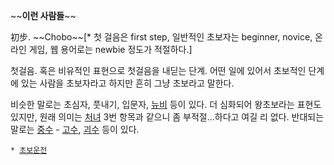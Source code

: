 {{{#!html
<object width="420" height="315"><param name="movie" value="//www.youtube.com/v/JzqumbhfxRo?hl=ko_KR&amp;version=3"></param><param name="allowFullScreen" value="true"></param><param name="allowscriptaccess" value="always"></param><embed src="//www.youtube.com/v/JzqumbhfxRo?hl=ko_KR&amp;version=3" type="application/x-shockwave-flash" width="420" height="315" allowscriptaccess="always" allowfullscreen="true"></embed></object>
}}}
~~'''이런 사람들'''~~

初步. ~~Chobo~~[* 첫 걸음은 first step, 일반적인 초보자는 beginner, novice, 온라인 게임, 웹 용어로는 newbie 정도가 적절하다.]

첫걸음. 혹은 비유적인 표현으로 첫걸음을 내딛는 단계.
어떤 일에 있어서 초보적인 단계에 있는 사람을 초보자라고 하지만 흔히 그냥 초보라고 말한다.

비슷한 말로는 초심자, 풋내기, 입문자, [[뉴비]] 등이 있다. 더 심화되어 왕초보라는 표현도 있지만, 원래 의미는 [[처녀]] 3번 항목과 같으니 좀 부적절...하다고 여길 리 없다.
반대되는 말로는 [[중수]] - [[고수]], [[괴수]] 등이 있다.

 * [[초보운전]]
